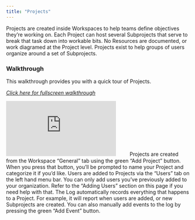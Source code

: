 ```yaml
---
title: "Projects"
---
```

Projects are created inside Workspaces to help teams define objectives they’re working on. Each Project can host several Subprojects that serve to break that task down into workable bits. No Resources are documented, or work diagramed at the Project level. Projects exist to help groups of users organize around a set of Subprojects. 

### Walkthrough
This walkthrough provides you with a quick tour of Projects.

*[Click here for fullscreen walkthrough](https://supademo.com/demo/jCJZswgtim66hvVbn7IV1)*
<iframe src="https://supademo.com/embed/jCJZswgtim66hvVbn7IV1" frameborder="0" webkitallowfullscreen="true" mozallowfullscreen="true" allowfullscreen style={{"width":"719px","height":"500px","border":"none"}}></iframe>
ㅤ
ㅤ
<AccordionGroup>
<Accordion title="Creating a Project">
Projects are created from the Workspace “General” tab using the green “Add Project” button. When you press that button, you’ll be prompted to name your Project and categorize it if you’d like. 
</Accordion>

<Accordion title="Adding users to a Project">
Users are added to Projects via the “Users” tab on the left hand menu bar. You can only add users you’ve previously added to your organization. Refer to the “Adding Users” section on this page if you need help with that. 
</Accordion>
  
<Accordion title="Event Log">
The Log automatically records everything that happens to a Project. For example, it will report when users are added, or new Subprojects are created. You can also manually add events to the log by pressing the green “Add Event” button. 
</Accordion>
</AccordionGroup>
